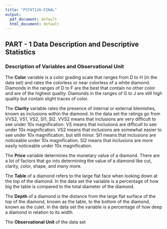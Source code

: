 ```yaml
---
title: "PSTAT126-FINAL"
output:
  pdf_document: default
  html_document: default
---
```


## PART - 1 Data Description and Descriptive Statistics

### Description of Variables and Observational Unit 

The **Color** variable is a color grading scale that ranges from D to H (in the data set) and rates the colorless or near colorless of a white diamond. Diamonds in the ranges of D to F are the best that contain no other color and are of the highest quality. Diamonds in the ranges of G to J are still high quality but contain slight traces of color.

The **Clarity** variable rates the presence of internal or external blemishes, known as inclusions within the diamond. In the data set the ratings go from VVS2, VS1, VS2, SI1, SI2. VVS2 means that inclusions are very difficult to see under 10x magnification. VS means that inclusions are difficult to see under 10x magnification. VS2 means that inclusions are somewhat easier to see under 10x magnification, but still minor. SI1 means that inclusions are noticeable under 10x magnification. SI2 means that inclusions are more easily noticeable under 10x magnification.

The **Price** variable determines the monetary value of a diamond. There are a lot of factors that go into determining the value of a diamond like cut, clarity, color, shape, and many more. 

The **Table** of a diamond refers to the large flat face when looking down at the top of the diamond. In the data set the variable is a percentage of how big the table is compared to the total diameter of the diamond.

The **Depth** of a diamond is the distance from the large flat surface of the top of the diamond, known as the table, to the bottom of the diamond, known as the culet. In the data set the variable is a percentage of how deep a diamond in relation to its width. 

The **Observational Unit** of the data set 







